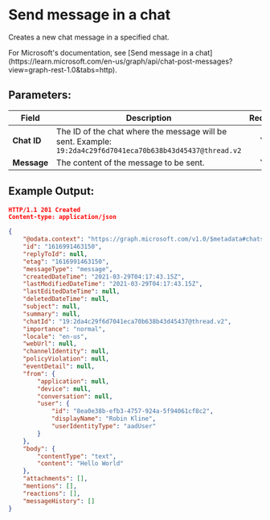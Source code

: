 
# Send message in a chat

Creates a new chat message in a specified chat.

<Callout type="info">
	For Microsoft's documentation, see [Send message in a chat](https://learn.microsoft.com/en-us/graph/api/chat-post-messages?view=graph-rest-1.0&tabs=http).
</Callout>

## Parameters:

| Field          | Description                                                                                                                                                 | Required |
| -------------- | ----------------------------------------------------------------------------------------------------------------------------------------------------------- | :------: |
| **Chat ID**    | The ID of the chat where the message will be sent. Example: `19:2da4c29f6d7041eca70b638b43d45437@thread.v2`                                                                                                        |   Yes    |
| **Message**    | The content of the message to be sent.                                                                                                                       |   Yes    |

## Example Output:

```json
HTTP/1.1 201 Created
Content-type: application/json

{
    "@odata.context": "https://graph.microsoft.com/v1.0/$metadata#chats('19%3A2da4c29f6d7041eca70b638b43d45437%40thread.v2')/messages/$entity",
    "id": "1616991463150",
    "replyToId": null,
    "etag": "1616991463150",
    "messageType": "message",
    "createdDateTime": "2021-03-29T04:17:43.15Z",
    "lastModifiedDateTime": "2021-03-29T04:17:43.15Z",
    "lastEditedDateTime": null,
    "deletedDateTime": null,
    "subject": null,
    "summary": null,
    "chatId": "19:2da4c29f6d7041eca70b638b43d45437@thread.v2",
    "importance": "normal",
    "locale": "en-us",
    "webUrl": null,
    "channelIdentity": null,
    "policyViolation": null,
    "eventDetail": null,
    "from": {
        "application": null,
        "device": null,
        "conversation": null,
        "user": {
            "id": "8ea0e38b-efb3-4757-924a-5f94061cf8c2",
            "displayName": "Robin Kline",
            "userIdentityType": "aadUser"
        }
    },
    "body": {
        "contentType": "text",
        "content": "Hello World"
    },
    "attachments": [],
    "mentions": [],
    "reactions": [],
    "messageHistory": []
}
